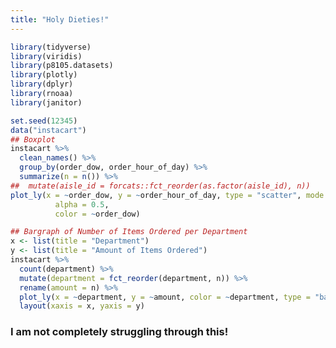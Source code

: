 ```yaml
---
title: "Holy Dieties!"
---
```

```r
library(tidyverse)
library(viridis)
library(p8105.datasets)
library(plotly)
library(dplyr)
library(rnoaa)
library(janitor)
```
```r
set.seed(12345)
data("instacart")
## Boxplot
instacart %>%
  clean_names() %>%
  group_by(order_dow, order_hour_of_day) %>%
  summarize(n = n()) %>%
##  mutate(aisle_id = forcats::fct_reorder(as.factor(aisle_id), n)) 
plot_ly(x = ~order_dow, y = ~order_hour_of_day, type = "scatter", mode = "markers",
          alpha = 0.5,
          color = ~order_dow)
```

```r
## Bargraph of Number of Items Ordered per Department
x <- list(title = "Department")
y <- list(title = "Amount of Items Ordered")
instacart %>%
  count(department) %>% 
  mutate(department = fct_reorder(department, n)) %>% 
  rename(amount = n) %>%
  plot_ly(x = ~department, y = ~amount, color = ~department, type = "bar") %>%
  layout(xaxis = x, yaxis = y)
```


### I am not completely struggling through this!

